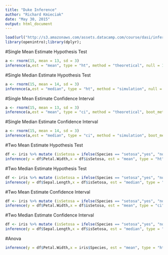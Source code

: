 ```yaml
---
title: "Duke Inference"
author: "Richard Kmieciak"
date: "May 30, 2015"
output: html_document
---
```

```r
load(url("http://s3.amazonaws.com/assets.datacamp.com/course/dasi/inference.Rdata"))
library(openintro);library(dplyr);
```

#Single Mean Estimate  Hypothesis Test
```r
a <- rnorm(15, mean = 13, sd = 3)
inference(a,est = "mean", type = "ht", method = "theoretical", null = 15, alternative = "twosided" )
```

#Single Median Estimate Hypothesis Test
```r
a <- rnorm(15, mean = 14, sd = 3)
inference(a,est = "median", type = "ht", method = "simulation", null = 15, alternative = "twosided" )
```

#Single Mean Estimate  Confidence Interval
```r
a <- rnorm(15, mean = 13, sd = 3)
inference(a,est = "mean", type = "ci", method = "theoretical", boot_method = "se", conflevel = .95 )
```

#Single Median Estimate Confidence Interval
```r
a <- rnorm(15, mean = 14, sd = 3)
inference(a,est = "median", type = "ci", method = "simulation", boot_method = "perc", conflevel = .95 )
```


#Two Mean Estimate  Hypothesis Test
```r
df <- iris %>% mutate (isSetosa = ifelse(Species == "setosa","yes", "no"))
inference(y = df$Petal.Width,x = df$isSetosa, est = "mean", type = "ht",  method = "theoretical", null = 0,  alternative = "twosided" )
```

#Two Median Estimate  Hypothesis Test
```r
df <- iris %>% mutate (isSetosa = ifelse(Species == "setosa","yes", "no"))
inference(y = df$Sepal.Length,x = df$isSetosa, est = "median", type = "ht",  method = "simulation", null = 0,  alternative = "twosided" )
```

#Two Mean Estimate  Confidence Interval
```r
df <- iris %>% mutate (isSetosa = ifelse(Species == "setosa","yes", "no"))
inference(y = df$Petal.Width,x = df$isSetosa, est = "mean", type = "ci",  method = "theoretical", conflevel = .95)
```

#Two Median Estimate  Confidence Interval
```r
df <- iris %>% mutate (isSetosa = ifelse(Species == "setosa","yes", "no"))
inference(y = df$Sepal.Length,x = df$isSetosa, est = "median", type = "ci",  method = "simulation", boot_method = "perc")
```



#Anova 
```r
inference(y = df$Petal.Width,x = iris$Species, est = "mean", type = "ht",  method = "theoretical", alternative = "greater")
```



